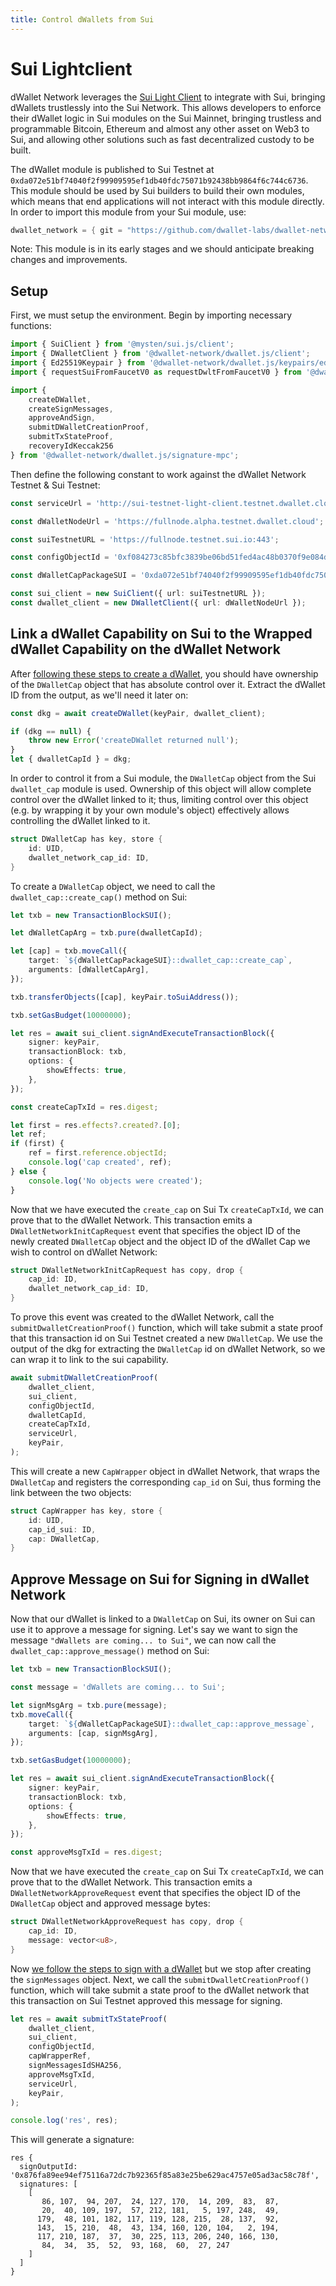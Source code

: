 ```yaml
---
title: Control dWallets from Sui
---
```


# Sui Lightclient
dWallet Network leverages the [Sui Light Client](https://github.com/MystenLabs/sui/tree/main/crates/sui-light-client) to integrate with Sui, bringing dWallets trustlessly into the Sui Network.
This allows developers to enforce their dWallet logic in Sui modules on the Sui Mainnet, bringing trustless and programmable Bitcoin, Ethereum and almost any other asset on Web3 to Sui, and allowing other solutions such as fast decentralized custody to be built.

The dWallet module is published to Sui Testnet at `0xda072e51bf74040f2f99909595ef1db40fdc75071b92438bb9864f6c744c6736`.
This module should be used by Sui builders to build their own modules, which means that end applications will not interact with this module directly.
In order to import this module from your Sui module, use:
```rust
dwallet_network = { git = "https://github.com/dwallet-labs/dwallet-network.git", subdir = "integrations/sui", rev = "main" }
```
Note: This module is in its early stages and we should anticipate breaking changes and improvements.

## Setup
First, we must setup the environment. Begin by importing necessary functions:
```typescript
import { SuiClient } from '@mysten/sui.js/client';
import { DWalletClient } from '@dwallet-network/dwallet.js/client';
import { Ed25519Keypair } from '@dwallet-network/dwallet.js/keypairs/ed25519';
import { requestSuiFromFaucetV0 as requestDwltFromFaucetV0 } from '@dwallet-network/dwallet.js/faucet';

import {
    createDWallet,
    createSignMessages,
    approveAndSign,
    submitDWalletCreationProof,
    submitTxStateProof,
    recoveryIdKeccak256
} from '@dwallet-network/dwallet.js/signature-mpc';
```

Then define the following constant to work against the dWallet Network Testnet & Sui Testnet:
```typescript
const serviceUrl = 'http://sui-testnet-light-client.testnet.dwallet.cloud/gettxdata';

const dWalletNodeUrl = 'https://fullnode.alpha.testnet.dwallet.cloud';

const suiTestnetURL = 'https://fullnode.testnet.sui.io:443';

const configObjectId = '0xf084273c85bfc3839be06bd51fed4ac48b0370f9e084d8f37c1d22407e61213b';

const dWalletCapPackageSUI = '0xda072e51bf74040f2f99909595ef1db40fdc75071b92438bb9864f6c744c6736';

const sui_client = new SuiClient({ url: suiTestnetURL });
const dwallet_client = new DWalletClient({ url: dWalletNodeUrl });
```

## Link a dWallet Capability on Sui to the Wrapped dWallet Capability on the dWallet Network
After [following these steps to create a dWallet](../getting-started/your-first-dwallet.md#create-a-dwallet), you should have ownership of the `DWalletCap` object that has absolute control over it.
Extract the dWallet ID from the output, as we'll need it later on:
```typescript
const dkg = await createDWallet(keyPair, dwallet_client);

if (dkg == null) {
    throw new Error('createDWallet returned null');
}
let { dwalletCapId } = dkg;
```

In order to control it from a Sui module, the `DWalletCap` object from the Sui `dwallet_cap` module is used.
Ownership of this object will allow complete control over the dWallet linked to it; thus, limiting control over this object (e.g. by wrapping it by your own module's object) effectively allows controlling the dWallet linked to it.
```rust
struct DWalletCap has key, store {
    id: UID,
    dwallet_network_cap_id: ID,
}
```

To create a `DWalletCap` object, we need to call the `dwallet_cap::create_cap()` method on Sui:
```typescript
let txb = new TransactionBlockSUI();

let dWalletCapArg = txb.pure(dwalletCapId);

let [cap] = txb.moveCall({
    target: `${dWalletCapPackageSUI}::dwallet_cap::create_cap`,
    arguments: [dWalletCapArg],
});

txb.transferObjects([cap], keyPair.toSuiAddress());

txb.setGasBudget(10000000);

let res = await sui_client.signAndExecuteTransactionBlock({
    signer: keyPair,
    transactionBlock: txb,
    options: {
        showEffects: true,
    },
});

const createCapTxId = res.digest;

let first = res.effects?.created?.[0];
let ref;
if (first) {
    ref = first.reference.objectId;
    console.log('cap created', ref);
} else {
    console.log('No objects were created');
}
```

Now that we have executed the `create_cap` on Sui Tx `createCapTxId`, we can prove that to the dWallet Network.
This transaction emits a `DWalletNetworkInitCapRequest` event that specifies the object ID of the newly created `DWalletCap` object and the object ID of the dWallet Cap we wish to control on dWallet Network:
```rust
struct DWalletNetworkInitCapRequest has copy, drop {
    cap_id: ID,
    dwallet_network_cap_id: ID,
}
```

To prove this event was created to the dWallet Network, call the `submitDwalletCreationProof()` function, which will take submit a state proof that this transaction id on Sui Testnet created a new `DWalletCap`.
We use the output of the dkg for extracting the `DWalletCap` id on dWallet Network, so we can wrap it to link to the sui capability.
```typescript
await submitDWalletCreationProof(
    dwallet_client,
    sui_client,
    configObjectId,
    dwalletCapId,
    createCapTxId,
    serviceUrl,
    keyPair,
);
```

This will create a new `CapWrapper` object in dWallet Network, that wraps the `DWalletCap` and registers the corresponding `cap_id` on Sui, thus forming the link between the two objects:
```rust
struct CapWrapper has key, store {
    id: UID,
    cap_id_sui: ID,
    cap: DWalletCap,
}
```

## Approve Message on Sui for Signing in dWallet Network
Now that our dWallet is linked to a `DWalletCap` on Sui, its owner on Sui can use it to approve a message for signing.
Let's say we want to sign the message `"dWallets are coming... to Sui"`, we can now call the `dwallet_cap::approve_message()` method on Sui:
```typescript
let txb = new TransactionBlockSUI();

const message = 'dWallets are coming... to Sui';

let signMsgArg = txb.pure(message);
txb.moveCall({
    target: `${dWalletCapPackageSUI}::dwallet_cap::approve_message`,
    arguments: [cap, signMsgArg],
});

txb.setGasBudget(10000000);

let res = await sui_client.signAndExecuteTransactionBlock({
    signer: keyPair,
    transactionBlock: txb,
    options: {
        showEffects: true,
    },
});

const approveMsgTxId = res.digest;
```

Now that we have executed the `create_cap` on Sui Tx `createCapTxId`, we can prove that to the dWallet Network.
This transaction emits a `DWalletNetworkApproveRequest` event that specifies the object ID of the `DWalletCap` object and approved message bytes:
```rust
struct DWalletNetworkApproveRequest has copy, drop {
    cap_id: ID,
    message: vector<u8>,
}
```

Now [we follow the steps to sign with a dWallet](../getting-started/your-first-dwallet.md#sign-a-message-using-your-dwallet) but we stop after creating the `signMessages` object.
Next, we call the `submitDwalletCreationProof()` function, which will take submit a state proof to the dWallet network that this transaction on Sui Testnet approved this message for signing.
```typescript
let res = await submitTxStateProof(
    dwallet_client,
    sui_client,
    configObjectId,
    capWrapperRef,
    signMessagesIdSHA256,
    approveMsgTxId,
    serviceUrl,
    keyPair,
);

console.log('res', res);
```

This will generate a signature:
```typsecript
res {
  signOutputId: '0x876fa89ee94ef75116a72dc7b92365f85a83e25be629ac4757e05ad3ac58c78f',
  signatures: [
    [
       86, 107,  94, 207,  24, 127, 170,  14, 209,  83,  87,
       20,  40, 109, 197,  57, 212, 181,   5, 197, 248,  49,
      179,  48, 101, 182, 117, 119, 128, 215,  28, 137,  92,
      143,  15, 210,  48,  43, 134, 160, 120, 104,   2, 194,
      117, 210, 187,  37,  30, 225, 113, 206, 240, 166, 130,
       84,  34,  35,  52,  93, 168,  60,  27, 247
    ]
  ]
}
```
